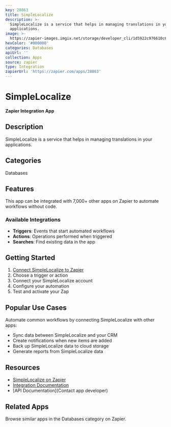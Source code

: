 ```yaml
---
key: 28863
title: SimpleLocalize
description: >-
  SimpleLocalize is a service that helps in managing translations in your
  applications.
image: >-
  https://zapier-images.imgix.net/storage/developer_cli/1d5922c976610c6ad788cb94f0dc389e_2.png?auto=format%2Ccompress&ixlib=python-3.0.0&q=50
hexColor: '#000000'
categories: Databases
apiUrl: ''
collection: Apps
source: zapier
type: Integration
zapierUrl: 'https://zapier.com/apps/28863'
---
```

# SimpleLocalize

**Zapier Integration App**

## Description

SimpleLocalize is a service that helps in managing translations in your applications.

## Categories

Databases

## Features

This app can be integrated with 7,000+ other apps on Zapier to automate workflows without code.

### Available Integrations

- **Triggers**: Events that start automated workflows
- **Actions**: Operations performed when triggered
- **Searches**: Find existing data in the app

## Getting Started

1. [Connect SimpleLocalize to Zapier](https://zapier.com/apps/28863)
2. Choose a trigger or action
3. Connect your SimpleLocalize account
4. Configure your automation
5. Test and activate your Zap

## Popular Use Cases

Automate common workflows by connecting SimpleLocalize with other apps:

- Sync data between SimpleLocalize and your CRM
- Create notifications when new items are added
- Back up SimpleLocalize data to cloud storage
- Generate reports from SimpleLocalize data

## Resources

- [SimpleLocalize on Zapier](https://zapier.com/apps/28863)
- [Integration Documentation](https://zapier.com/apps/28863/integrations)
- [API Documentation](Contact app developer)

## Related Apps

Browse similar apps in the Databases category on Zapier.
